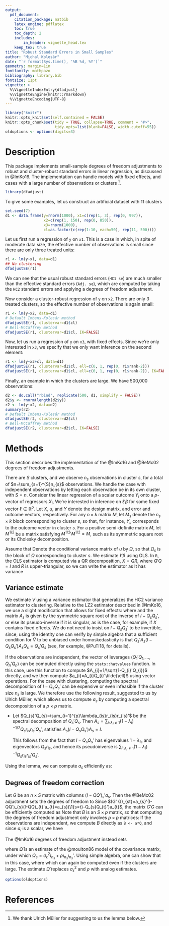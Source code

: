```yaml
---
output:
  pdf_document:
    citation_package: natbib
    latex_engine: pdflatex
    toc: true
    toc_depth: 2
    includes:
        in_header: vignette_head.tex
    keep_tex: true
title: "Robust Standard Errors in Small Samples"
author: "Michal Kolesár"
date: "`r format(Sys.time(), '%B %d, %Y')`"
geometry: margin=1in
fontfamily: mathpazo
bibliography: library.bib
fontsize: 11pt
vignette: >
  %\VignetteIndexEntry{dfadjust}
  %\VignetteEngine{knitr::rmarkdown}
  %\VignetteEncoding{UTF-8}
---
```


```r
library("knitr")
knitr::opts_knit$set(self.contained = FALSE)
knitr::opts_chunk$set(tidy = TRUE, collapse=TRUE, comment = "#>",
                      tidy.opts=list(blank=FALSE, width.cutoff=55))
oldoptions <- options(digits=3)
```

# Description

This package implements small-sample degrees of freedom adjustments to robust
and cluster-robust standard errors in linear regression, as discussed in
@ImKo16. The implementation can handle models with fixed effects, and cases
with a large number of observations or clusters [^1].

[^1]: We thank Ulrich Müller for suggesting to us the lemma below.

```r
library(dfadjust)
```

To give some examples, let us construct an artificial dataset with 11 clusters
```r
set.seed(7)
d1 <- data.frame(y=rnorm(1000), x1=c(rep(1, 3), rep(0, 997)),
                 x2=c(rep(1, 150), rep(0, 850)),
                 x3=rnorm(1000),
                 cl=as.factor(c(rep(1:10, each=50), rep(11, 500))))
```

Let us first run a regression of `y` on `x1`. This is a case in which, in spite
of moderate data size, the effective number of observations is small since there
are only three treated units:

```r
r1 <- lm(y~x1, data=d1)
## No clustering
dfadjustSE(r1)
```

We can see that the usual robust standard errors (`HC1 se`) are much smaller
than the effective standard errors (`Adj. se`), which are computed by taking the
`HC2` standard errors and applying a degrees of freedom adjustment.

Now consider a cluster-robust regression of `y` on `x2`. There are
only 3 treated clusters, so the effective number of observations is again small:

```r
r1 <- lm(y~x2, data=d1)
# Default Imbens-Kolesár method
dfadjustSE(r1, clustervar=d1$cl)
# Bell-McCaffrey method
dfadjustSE(r1, clustervar=d1$cl, IK=FALSE)
```

Now, let us run a regression of `y` on `x3`, with fixed effects. Since we're
only interested in `x3`, we specify that we only want inference on the second
element:

```r
r1 <- lm(y~x3+cl, data=d1)
dfadjustSE(r1, clustervar=d1$cl, ell=c(0, 1, rep(0, r1$rank-2)))
dfadjustSE(r1, clustervar=d1$cl, ell=c(0, 1, rep(0, r1$rank-2)), IK=FALSE)
```

Finally, an example in which the clusters are large. We have 500,000 observations:
```r
d2 <- do.call("rbind", replicate(500, d1, simplify = FALSE))
d2$y <- rnorm(length(d2$y))
r2 <- lm(y~x2, data=d2)
summary(r2)
# Default Imbens-Kolesár method
dfadjustSE(r2, clustervar=d2$cl)
# Bell-McCaffrey method
dfadjustSE(r2, clustervar=d2$cl, IK=FALSE)
```

# Methods

This section describes the implementation of the @ImKo16 and @BeMc02 degrees of
freedom adjustments.

There are $S$ clusters, and we observe $n_{s}$ observations in cluster $s$, for
a total of $n=\sum_{s=1}^{S}n_{s}$ observations. We handle the case with
independent observations by letting each observation be in its own cluster, with
$S=n$. Consider the linear regression
of a scalar outcome $Y_{i}$ onto a $p$-vector of regressors $X_{i}$,
\begin{equation*}
  Y_{i}=X_{i}'\beta+u_{i},\qquad E[u_{i}\mid X_{i}]=0.
\end{equation*}
We're interested in inference on $\ell'\beta$ for some fixed vector
$\ell\in\mathbb{R}^{p}$. Let $X$, $u$, and $Y$ denote the design matrix, and
error and outcome vectors, respectively. For any $n\times k$ matrix $M$, let
${M}_{s}$ denote the $n_{s}\times k$ block corresponding to cluster $s$, so
that, for instance, $Y_{s}$ corresponds to the outcome vector in cluster $s$.
For a positive semi-definite matrix ${M}$, let ${M}^{1/2}$ be a matrix
satisfying ${{M}^{1/2}}'{M}^{1/2}={M}$, such as its symmetric square root or its
Cholesky decomposition.

Assume that
\begin{equation*}
  E[u_{s}u_{s}'\mid X]=\Omega_{s},\quad\text{and}\quad
  E[u_{s}u_{t}'\mid X]=0\quad\text{if $s\neq t$}.
\end{equation*}
Denote the conditional variance matrix of $u$ by $\Omega$, so that $\Omega_{s}$
is the block of $\Omega$ corresponding to cluster $s$. We estimate $\ell'\beta$
using OLS. In `R`, the OLS estimator is computed via a QR decomposition, $X=QR$,
where $Q' Q=I$ and $R$ is upper-triangular, so we can write the estimator as
\begin{equation*}
  \ell'\hat{\beta}=\ell'\left(\sum_{s}X_{s}'X_{s}\right)^{-1}\sum_{s}X_{s}Y_{s}
  =\tilde{\ell}'\sum_{s}Q_{s}'Y_{s},\qquad \tilde{\ell}={R^{-1}}'\ell.
\end{equation*}
It has variance
\begin{equation*}
  V:=  \var(\ell'\hat{\beta}\mid X)
  =\ell'\left(X' X\right)^{-1}
  \sum_{s}X_{s}'\Omega_{s}X_{s}\left(X' X\right)^{-1}\ell
  =\tilde{\ell}'\sum_{s}Q_{s}'\Omega_{s}Q_{s}
  \tilde{\ell}.
\end{equation*}

## Variance estimate

We estimate $V$ using a variance estimator that generalizes the HC2 variance
estimator to clustering. Relative to the LZ2 estimator described in @ImKo16, we use a
slight modification that allows for fixed effects:
\begin{equation*}
  \hat{V}=\ell'(X' X)^{-1}\sum_{s}^{}X'_{s}{A}_{s}\hat{u}_{s}\hat{u}_{s}'
  {A}_{s}'X_{s}(X' X)^{-1}\ell
  =\ell' R^{-1}\sum_{s}^{}Q'_{s}{A}_{s}\hat{u}_{s}\hat{u}_{s}'
  {A}_{s}'Q_{s}{R'}^{-1}\ell
  =\sum_{s=1}^{S}(\hat{u}_{s}'a_{s})^{2},
\end{equation*}
where
\begin{equation*}
  \hat{u}_{s}:=Y_{s}-X_{s}\hat{\beta}
  =u_{s}-Q_{s}Q' u,\qquad
   a_{s}={A}_{s}'Q_{s}\tilde{\ell},
\end{equation*}
and the matrix $A_{s}$ is given by the symmetric square root of the inverse of
$I-Q_{s}Q_{s}'$, or else its pseudo-inverse if it is singular, as is the case,
for example, if $X$ contains fixed effects. We do not need to insist on
$I-Q_{s}Q_{s}'$ to be invertible, since, using the identity
\begin{equation*}
  \hat{V}=u\sum_{s}(I-QQ')_{s}'a_{s}a_{s}'(I-QQ')_{s} u,
\end{equation*}
one can verify by simple algebra that a sufficient condition for $\hat{V}$ to be
unbiased under homoskedasticity is that
$Q_{s}'A_{s}(I-Q_{s}Q_{s}')A_{s}Q_{s}=Q_{s}'Q_{s}$ (see, for example,
@PuTi18, for details).

If the observations are independent, the vector of leverages
$(Q_{1}'Q_{1}, \dotsc, Q_{n}'Q_{n})$ can be computed directly using the
`stats::hatvalues` function. In this case, use this function to compute
$A_{i}=1/\sqrt{1-Q_{i}'Q_{i}}$ directly, and we then compute
$a_{i}=A_{i}Q_{i}'\tilde{\ell}$ using vector operations. For the case with
clustering, computing the spectral decomposition of $I-Q_{s}Q_{s}'$ can be
expensive or even infeasible if the cluster size $n_s$ is large. We therefore
use the following result, suggested to us by Ulrich Müller, which allows us to compute
$a_{s}$ by computing a spectral decomposition of a $p\times p$ matrix.

-  Let $Q_{s}'Q_{s}=\sum_{i=1}^{p}\lambda_{is}r_{is}r_{is}'$ be the spectral
   decomposition of $Q_{s}'Q_{s}$. Then $A_{s}=\sum_{i\colon \lambda_{i}\neq
   1}(1-\lambda_{i})^{-1/2}Q_{s}r_{is}r_{is}'Q_{s}'$, satisfies
   $A_{s}(I-Q_{s}Q_{s}')A_{s}=I$.

   This follows from the fact that $I-Q_{s}Q_{s}'$ has eigenvalues
   $1-\lambda_{is}$ and eigenvectors $Q_{s}r_{is}$, and hence its pseudoinverse
   is $\sum_{i\colon \lambda_{i}\neq
   1}(1-\lambda_{i})^{-1}Q_{s}r_{is}r_{is}'Q_{s}'$.

Using the lemma, we can compute $a_{s}$ efficiently as:
\begin{equation*}
  a_{s}
  =
  \sum_{i\colon \lambda_{i}\neq
    1}(1-\lambda_{i})^{-1/2}Q_{s}r_{is}r_{is}'Q_{s}'Q_{s}\tilde{\ell}
  =Q_{s}D_{s}
  \tilde{\ell},\qquad D_{s}=\sum_{i\colon \lambda_{i}\neq
    1}\lambda_{i}(1-\lambda_{i})^{-1/2}r_{is}r_{is}'.
\end{equation*}

## Degrees of freedom correction

Let $G$ be an $n\times S$ matrix with columns $(I-QQ')_{s}'a_{s}$. Then the
@BeMc02 adjustment sets the degrees of freedom to
\begin{equation*}
  f_{\text{BM}}=\frac{\trace(G' G)^{2}}{\trace((G' G)^{2})}.
\end{equation*}
Since $(G' G)_{st}=a_{s}'(I-QQ')_{s}(I-QQ)_{t}'a_{t}=a_{s}(\1{s=t}-Q_{s}Q_{t}')a_{t}$,
the matrix $G' G$ can be efficiently computed as
\begin{equation*}
  G' G=\diag(a_{s}'a_{s})-BB'\qquad B_{s k}=a_{s}'Q_{s k}.
\end{equation*}
Note that $B$ is an $S\times p$ matrix, so that computing the degrees of freedom
adjustment only involves $p\times p$ matrices:
\begin{align*}
  f_{\text{BM}}=\frac{(\sum_{s}a_{s}'a_{s}-\sum_{s,k}B_{s k}^{2})^{2}}{
  \sum_{s}(a_{s}'a_{s})^{2}-2\sum_{s,k}(a_{s}'a_{s})B_{s k}^{2}+\sum_{s,t}(B_{s}'B_{t})^{2}
  }.
\end{align*}
If the observations are independent, we compute $B$ directly as `B <- a*Q`,
and since $a_{i}$ is a scalar, we have
\begin{equation*}
  f_{\text{BM}}=\frac{(\sum_{i}a_{i}^{2}-\sum_{s k}B_{s k}^{2})^{2}}{
    \sum_{i}a_{i}^{4}-2\sum_{i}a_{i}^{2}B_{i}'B_{i}+\sum_{i, j}(B_{i}'B_{j})^{2}}.
\end{equation*}

The @ImKo16 degrees of freedom adjustment instead sets
\begin{equation*}
  f_{IK}=\frac{\trace({G}'\hat{\Omega}
    G)^{2}}{\trace(({G}'\hat{\Omega}
    G)^{2})},
\end{equation*}

where $\hat{\Omega}$ is an estimate of the @moulton86 model of the
covariance matrix, under which
$\Omega_{s}=\sigma_{\epsilon}^{2}I_{n_{s}}+\rho\iota_{n_{s}}\iota_{n_{s}}'$.
Using simple algebra, one can show that in this case,
\begin{equation*}
  G'\Omega G=\sigma_{\epsilon}^{2}\diag(a_{s}'a_{s}) -\sigma_{\epsilon}^{2}BB'+\rho (D-BF')(D-BF')',
\end{equation*}
where
\begin{equation*}
 F_{s k}=\iota_{n_{s}}'Q_{s k},\qquad D=\diag(a_{s}'\iota_{n_{s}})
\end{equation*}
which can again be computed even if the clusters are large. The estimate
$\hat{\Omega}$ replaces $\sigma_{\epsilon}^{2}$ and $\rho$ with analog
estimates.

```r
options(oldoptions)
```


# References
